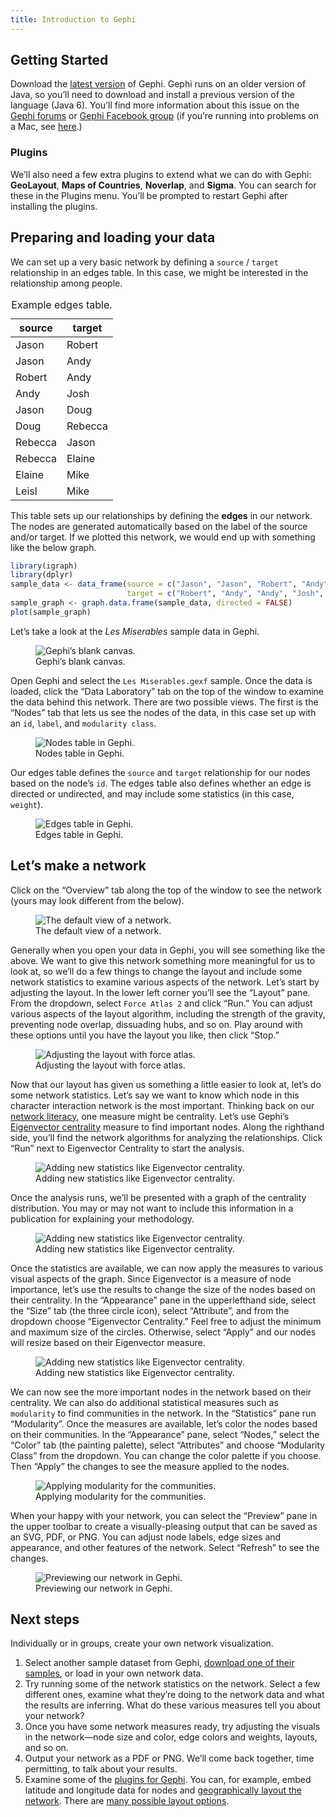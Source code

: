 ```yaml
---
title: Introduction to Gephi
---
```


## Getting Started

Download the [latest version](https://gephi.org/) of Gephi. Gephi runs on an older version of Java, so you'll need to download and install a previous version of the language (Java 6). You'll find more information about this issue on the [Gephi forums](https://forum.gephi.org/viewforum.php?f=3) or [Gephi Facebook group](https://www.facebook.com/groups/gephi/) (if you're running into problems on a Mac, see [here](https://medium.com/coder-snorts/gephi-is-broken-on-mac-os-97fbaef4305e).)

### Plugins

We'll also need a few extra plugins to extend what we can do with Gephi: **GeoLayout**, **Maps of Countries**, **Noverlap**, and **Sigma**. You can search for these in the Plugins menu. You'll be prompted to restart Gephi after installing the plugins.

## Preparing and loading your data

We can set up a very basic network by defining a `source` / `target` relationship in an edges table. In this case, we might be interested in the relationship among people.

| source  | target  |
| ------  | ------  |
| Jason   | Robert  |
| Jason   | Andy    |
| Robert  | Andy    |
| Andy    | Josh    |
| Jason   | Doug    |
| Doug    | Rebecca |
| Rebecca | Jason   |
| Rebecca | Elaine  |
| Elaine  | Mike    |
| Leisl   | Mike    |

Table: Example edges table.

This table sets up our relationships by defining the **edges** in our network. The nodes are generated automatically based on the label of the source and/or target. If we plotted this network, we would end up with something like the below graph.

```r
library(igraph)
library(dplyr)
sample_data <- data_frame(source = c("Jason", "Jason", "Robert", "Andy", "Jason", "Doug", "Rebecca", "Rebecca", "Elaine", "Leisl"), 
                          target = c("Robert", "Andy", "Andy", "Josh", "Doug", "Rebecca", "Jason", "Elaine", "Mike", "Mike"))
sample_graph <- graph.data.frame(sample_data, directed = FALSE)
plot(sample_graph)
```

Let's take a look at the *Les Miserables* sample data in Gephi.

![Gephi's blank canvas.](img/gephi-starting.png)

Open Gephi and select the `Les Miserables.gexf` sample. Once the data is loaded, click the "Data Laboratory" tab on the top of the window to examine the data behind this network. There are two possible views. The first is the "Nodes" tab that lets us see the nodes of the data, in this case set up with an `id`, `label`, and `modularity class`. 

![Nodes table in Gephi.](img/gephi-data-nodes.png)

Our edges table defines the `source` and `target` relationship for our nodes based on the node's `id`. The edges table also defines whether an edge is directed or undirected, and may include some statistics (in this case, `weight`).

![Edges table in Gephi.](img/gephi-data-edges.png)

## Let's make a network

Click on the "Overview" tab along the top of the window to see the network (yours may look different from the below). 

![The default view of a network.](img/gephi-starting-network.png)

Generally when you open your data in Gephi, you will see something like the above. We want to give this network something more meaningful for us to look at, so we'll do a few things to change the layout and include some network statistics to examine various aspects of the network. Let's start by adjusting the layout. In the lower left corner you'll see the "Layout" pane. From the dropdown, select `Force Atlas 2` and click "Run." You can adjust various aspects of the layout algorithm, including the strength of the gravity, preventing node overlap, dissuading hubs, and so on. Play around with these options until you have the layout you like, then click "Stop."

![Adjusting the layout with force atlas.](img/gephi-layout.png)

Now that our layout has given us something a little easier to look at, let's do some network statistics. Let's say we want to know which node in this character interaction network is the most important. Thinking back on our [network literacy](network-literacy.html), one measure might be centrality. Let's use Gephi's [Eigenvector centrality](https://en.wikipedia.org/wiki/Centrality) measure to find important nodes. Along the righthand side, you'll find the network algorithms for analyzing the relationships. Click "Run" next to Eigenvector Centrality to start the analysis.

![Adding new statistics like Eigenvector centrality.](img/gephi-eigenvector.png)

Once the analysis runs, we'll be presented with a graph of the centrality distribution. You may or may not want to include this information in a publication for explaining your methodology.

![Adding new statistics like Eigenvector centrality.](img/gephi-eigenvector-results.png)

Once the statistics are available, we can now apply the measures to various visual aspects of the graph. Since Eigenvector is a measure of node importance, let's use the results to change the size of the nodes based on their centrality. In the "Appearance" pane in the upperlefthand side, select the "Size" tab (the three circle icon), select "Attribute", and from the dropdown choose "Eigenvector Centrality." Feel free to adjust the minimum and maximum size of the circles. Otherwise, select "Apply" and our nodes will resize based on their Eigenvector measure.

![Adding new statistics like Eigenvector centrality.](img/gephi-eigenvector-visual.png)

We can now see the more important nodes in the network based on their centrality. We can also do additional statistical measures such as `modularity` to find communities in the network. In the "Statistics" pane run "Modularity". Once the measures are available, let's color the nodes based on their communities. In the "Appearance" pane, select "Nodes," select the "Color" tab (the painting palette), select "Attributes" and choose "Modularity Class" from the dropdown. You can change the color palette if you choose. Then "Apply" the changes to see the measure applied to the nodes.

![Applying modularity for the communities.](img/gephi-applying-modularity.png)

When your happy with your network, you can select the "Preview" pane in the upper toolbar to create a visually-pleasing output that can be saved as an SVG, PDF, or PNG. You can adjust node labels, edge sizes and appearance, and other features of the network. Select "Refresh" to see the changes.

![Previewing our network in Gephi.](img/gephi-visual-results.png)

## Next steps

Individually or in groups, create your own network visualization.

1.  Select another sample dataset from Gephi, [download one of their samples](https://github.com/gephi/gephi/wiki/Datasets), or load in your own network data.
2. Try running some of the network statistics on the network. Select a few different ones, examine what they're doing to the network data and what the results are inferring. What do these various measures tell you about your network?
3.  Once you have some network measures ready, try adjusting the visuals in the network---node size and color, edge colors and weights, layouts, and so on. 
4.  Output your network as a PDF or PNG. We'll come back together, time permitting, to talk about your results.
5.  Examine some of the [plugins for Gephi](https://marketplace.gephi.org/plugins/). You can, for example, embed latitude and longitude data for nodes and [geographically layout the network](https://marketplace.gephi.org/plugin/geolayout/). There are [many possible layout options](https://marketplace.gephi.org/plugin_categories/plugin-layout/). 
